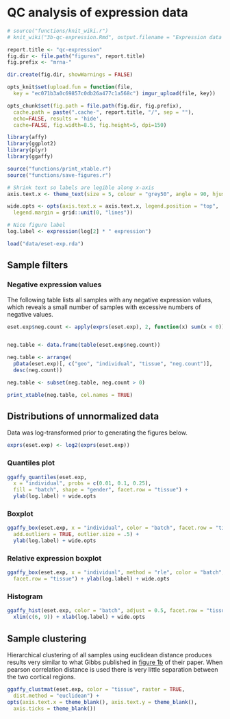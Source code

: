 # QC analysis of expression data

```r
# source("functions/knit_wiki.r")
# knit_wiki("3b-qc-expression.Rmd", output.filename = "Expression data QC analysis")

report.title <- "qc-expression"
fig.dir <- file.path("figures", report.title)
fig.prefix <- "mrna-"

dir.create(fig.dir, showWarnings = FALSE)

opts_knit$set(upload.fun = function(file, 
  key = "ec071b3a0c69857c0db26a477c1a568c") imgur_upload(file, key))

opts_chunk$set(fig.path = file.path(fig.dir, fig.prefix),
  cache.path = paste(".cache-", report.title, "/", sep = ""),
  echo=FALSE, results = 'hide',
  cache=FALSE, fig.width=8.5, fig.height=5, dpi=150)
```

```r
library(affy)
library(ggplot2)
library(plyr)
library(ggaffy)

source("functions/print_xtable.r")
source("functions/save-figures.r")
```

```r
# Shrink text so labels are legible along x-axis
axis.text.x <- theme_text(size = 5, colour = "grey50", angle = 90, hjust = 1)

wide.opts <- opts(axis.text.x = axis.text.x, legend.position = "top",
  legend.margin = grid::unit(0, "lines"))

# Nice figure label
log.label <- expression(log[2] * " expression")
```


```r
load("data/eset-exp.rda")
```

## Sample filters

### Negative expression values

The following table lists all samples with any negative expression values, which reveals a  small number of samples with excessive numbers of negative values.

```r
eset.exp$neg.count <- apply(exprs(eset.exp), 2, function(x) sum(x < 0))


neg.table <- data.frame(table(eset.exp$neg.count))

neg.table <- arrange(
  pData(eset.exp)[, c("geo", "individual", "tissue", "neg.count")], 
  desc(neg.count))

neg.table <- subset(neg.table, neg.count > 0)

print_xtable(neg.table, col.names = TRUE)
```


## Distributions of unnormalized data

Data was log-transformed prior to generating the figures below.

```r
exprs(eset.exp) <- log2(exprs(eset.exp))
```

### Quantiles plot
```r
ggaffy_quantiles(eset.exp,
  x = "individual", probs = c(0.01, 0.1, 0.25),
  fill = "batch", shape = "gender", facet.row = "tissue") +
  ylab(log.label) + wide.opts
```

### Boxplot
```r
ggaffy_box(eset.exp, x = "individual", color = "batch", facet.row = "tissue",
  add.outliers = TRUE, outlier.size = .5) +
  ylab(log.label) + wide.opts
```

### Relative expression boxplot
```r
ggaffy_box(eset.exp, x = "individual", method = "rle", color = "batch",
  facet.row = "tissue") + ylab(log.label) + wide.opts
```

### Histogram


```r
ggaffy_hist(eset.exp, color = "batch", adjust = 0.5, facet.row = "tissue") +
  xlim(c(6, 9)) + xlab(log.label) + wide.opts
```


## Sample clustering
Hierarchical clustering of all samples using euclidean distance produces results very similar to what Gibbs published in [figure 1b](http://www.plosgenetics.org/article/info:doi/10.1371/journal.pgen.1000952?imageURI=info:doi/10.1371/journal.pgen.1000952.g001) of their paper. When pearson correlation distance is used there is very little separation between the two cortical regions.

```r
ggaffy_clustmat(eset.exp, color = "tissue", raster = TRUE, 
  dist.method = "euclidean") + 
opts(axis.text.x = theme_blank(), axis.text.y = theme_blank(),
  axis.ticks = theme_blank())
```

